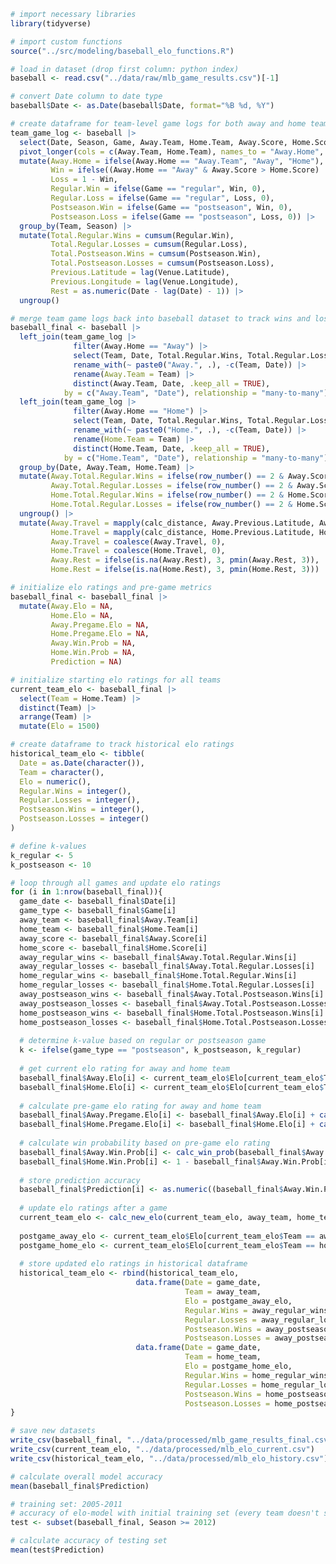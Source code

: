 ```r
# import necessary libraries
library(tidyverse)

# import custom functions
source("../src/modeling/baseball_elo_functions.R")
```

```r
# load in dataset (drop first column: python index)
baseball <- read.csv("../data/raw/mlb_game_results.csv")[-1]

# convert Date column to date type
baseball$Date <- as.Date(baseball$Date, format="%B %d, %Y")
```

```r
# create dataframe for team-level game logs for both away and home teams
team_game_log <- baseball |>
  select(Date, Season, Game, Away.Team, Home.Team, Away.Score, Home.Score, Venue.Latitude, Venue.Longitude) |>
  pivot_longer(cols = c(Away.Team, Home.Team), names_to = "Away.Home", values_to = "Team") |>
  mutate(Away.Home = ifelse(Away.Home == "Away.Team", "Away", "Home"),
         Win = ifelse((Away.Home == "Away" & Away.Score > Home.Score) | (Away.Home == "Home" & Home.Score > Away.Score), 1, 0),
         Loss = 1 - Win,
         Regular.Win = ifelse(Game == "regular", Win, 0),
         Regular.Loss = ifelse(Game == "regular", Loss, 0),
         Postseason.Win = ifelse(Game == "postseason", Win, 0),
         Postseason.Loss = ifelse(Game == "postseason", Loss, 0)) |>
  group_by(Team, Season) |>
  mutate(Total.Regular.Wins = cumsum(Regular.Win),
         Total.Regular.Losses = cumsum(Regular.Loss),
         Total.Postseason.Wins = cumsum(Postseason.Win),
         Total.Postseason.Losses = cumsum(Postseason.Loss),
         Previous.Latitude = lag(Venue.Latitude),
         Previous.Longitude = lag(Venue.Longitude),
         Rest = as.numeric(Date - lag(Date) - 1)) |>
  ungroup()
```

```r
# merge team game logs back into baseball dataset to track wins and losses
baseball_final <- baseball |>
  left_join(team_game_log |>
              filter(Away.Home == "Away") |>
              select(Team, Date, Total.Regular.Wins, Total.Regular.Losses, Total.Postseason.Wins, Total.Postseason.Losses, Previous.Latitude, Previous.Longitude, Rest) |>
              rename_with(~ paste0("Away.", .), -c(Team, Date)) |>
              rename(Away.Team = Team) |>
              distinct(Away.Team, Date, .keep_all = TRUE),
            by = c("Away.Team", "Date"), relationship = "many-to-many") |>
  left_join(team_game_log |>
              filter(Away.Home == "Home") |>
              select(Team, Date, Total.Regular.Wins, Total.Regular.Losses, Total.Postseason.Wins, Total.Postseason.Losses, Previous.Latitude, Previous.Longitude, Rest) |>
              rename_with(~ paste0("Home.", .), -c(Team, Date)) |>
              rename(Home.Team = Team) |>
              distinct(Home.Team, Date, .keep_all = TRUE),
            by = c("Home.Team", "Date"), relationship = "many-to-many") |>
  group_by(Date, Away.Team, Home.Team) |>
  mutate(Away.Total.Regular.Wins = ifelse(row_number() == 2 & Away.Score > Home.Score, Away.Total.Regular.Wins + 1, Away.Total.Regular.Wins),
         Away.Total.Regular.Losses = ifelse(row_number() == 2 & Away.Score < Home.Score, Away.Total.Regular.Losses + 1, Away.Total.Regular.Losses),
         Home.Total.Regular.Wins = ifelse(row_number() == 2 & Home.Score > Away.Score, Home.Total.Regular.Wins + 1, Home.Total.Regular.Wins),
         Home.Total.Regular.Losses = ifelse(row_number() == 2 & Home.Score < Away.Score, Home.Total.Regular.Losses + 1, Home.Total.Regular.Losses)) |>
  ungroup() |>
  mutate(Away.Travel = mapply(calc_distance, Away.Previous.Latitude, Away.Previous.Longitude, Venue.Latitude, Venue.Longitude),
         Home.Travel = mapply(calc_distance, Home.Previous.Latitude, Home.Previous.Longitude, Venue.Latitude, Venue.Longitude),
         Away.Travel = coalesce(Away.Travel, 0),
         Home.Travel = coalesce(Home.Travel, 0),
         Away.Rest = ifelse(is.na(Away.Rest), 3, pmin(Away.Rest, 3)),
         Home.Rest = ifelse(is.na(Home.Rest), 3, pmin(Home.Rest, 3)))
```

```r
# initialize elo ratings and pre-game metrics
baseball_final <- baseball_final |>
  mutate(Away.Elo = NA,
         Home.Elo = NA,
         Away.Pregame.Elo = NA,
         Home.Pregame.Elo = NA,
         Away.Win.Prob = NA,
         Home.Win.Prob = NA,
         Prediction = NA)

# initialize starting elo ratings for all teams
current_team_elo <- baseball_final |>
  select(Team = Home.Team) |>
  distinct(Team) |>
  arrange(Team) |>
  mutate(Elo = 1500)

# create dataframe to track historical elo ratings
historical_team_elo <- tibble(
  Date = as.Date(character()),
  Team = character(),
  Elo = numeric(),
  Regular.Wins = integer(),
  Regular.Losses = integer(),
  Postseason.Wins = integer(),
  Postseason.Losses = integer()
)
```

```r
# define k-values 
k_regular <- 5
k_postseason <- 10

# loop through all games and update elo ratings
for (i in 1:nrow(baseball_final)){
  game_date <- baseball_final$Date[i]
  game_type <- baseball_final$Game[i]
  away_team <- baseball_final$Away.Team[i]
  home_team <- baseball_final$Home.Team[i]
  away_score <- baseball_final$Away.Score[i]
  home_score <- baseball_final$Home.Score[i]
  away_regular_wins <- baseball_final$Away.Total.Regular.Wins[i]
  away_regular_losses <- baseball_final$Away.Total.Regular.Losses[i]
  home_regular_wins <- baseball_final$Home.Total.Regular.Wins[i]
  home_regular_losses <- baseball_final$Home.Total.Regular.Losses[i]
  away_postseason_wins <- baseball_final$Away.Total.Postseason.Wins[i]
  away_postseason_losses <- baseball_final$Away.Total.Postseason.Losses[i]
  home_postseason_wins <- baseball_final$Home.Total.Postseason.Wins[i]
  home_postseason_losses <- baseball_final$Home.Total.Postseason.Losses[i]
  
  # determine k-value based on regular or postseason game
  k <- ifelse(game_type == "postseason", k_postseason, k_regular)
  
  # get current elo rating for away and home team
  baseball_final$Away.Elo[i] <- current_team_elo$Elo[current_team_elo$Team == away_team]
  baseball_final$Home.Elo[i] <- current_team_elo$Elo[current_team_elo$Team == home_team]
  
  # calculate pre-game elo rating for away and home team
  baseball_final$Away.Pregame.Elo[i] <- baseball_final$Away.Elo[i] + calc_adjustment(baseball_final$Away.Travel[i], baseball_final$Away.Rest[i], "away")
  baseball_final$Home.Pregame.Elo[i] <- baseball_final$Home.Elo[i] + calc_adjustment(baseball_final$Home.Travel[i], baseball_final$Home.Rest[i], "home")
  
  # calculate win probability based on pre-game elo rating
  baseball_final$Away.Win.Prob[i] <- calc_win_prob(baseball_final$Away.Pregame.Elo[i], baseball_final$Home.Pregame.Elo[i])
  baseball_final$Home.Win.Prob[i] <- 1 - baseball_final$Away.Win.Prob[i]
  
  # store prediction accuracy
  baseball_final$Prediction[i] <- as.numeric((baseball_final$Away.Win.Prob[i] > baseball_final$Home.Win.Prob[i]) == (baseball_final$Away.Score[i] > baseball_final$Home.Score[i]))
  
  # update elo ratings after a game
  current_team_elo <- calc_new_elo(current_team_elo, away_team, home_team, away_score, home_score, k)
  
  postgame_away_elo <- current_team_elo$Elo[current_team_elo$Team == away_team]
  postgame_home_elo <- current_team_elo$Elo[current_team_elo$Team == home_team]
  
  # store updated elo ratings in historical dataframe
  historical_team_elo <- rbind(historical_team_elo,
                            data.frame(Date = game_date,
                                       Team = away_team,
                                       Elo = postgame_away_elo,
                                       Regular.Wins = away_regular_wins,
                                       Regular.Losses = away_regular_losses,
                                       Postseason.Wins = away_postseason_wins,
                                       Postseason.Losses = away_postseason_losses),
                            data.frame(Date = game_date,
                                       Team = home_team,
                                       Elo = postgame_home_elo,
                                       Regular.Wins = home_regular_wins,
                                       Regular.Losses = home_regular_losses,
                                       Postseason.Wins = home_postseason_wins,
                                       Postseason.Losses = home_postseason_losses))
}
```

```r
# save new datasets
write_csv(baseball_final, "../data/processed/mlb_game_results_final.csv")
write_csv(current_team_elo, "../data/processed/mlb_elo_current.csv")
write_csv(historical_team_elo, "../data/processed/mlb_elo_history.csv")
```

```r
# calculate overall model accuracy
mean(baseball_final$Prediction)
```

```r
# training set: 2005-2011
# accuracy of elo-model with initial training set (every team doesn't start at an elo rating of 1500)
test <- subset(baseball_final, Season >= 2012)

# calculate accuracy of testing set
mean(test$Prediction)
```
